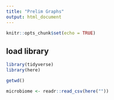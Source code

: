```yaml
---
title: "Prelim Graphs"
output: html_document
---
```


```r
knitr::opts_chunk$set(echo = TRUE)
```

## load library
```r
library(tidyverse)
library(here)
```

```r
getwd()
```


```r
microbiome <- readr::read_csv(here(""))
```

